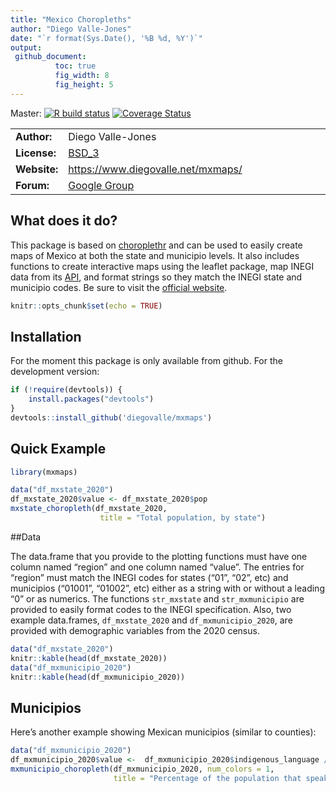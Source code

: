 ```yaml
---
title: "Mexico Choropleths"
author: "Diego Valle-Jones"
date: "`r format(Sys.Date(), '%B %d, %Y')`"
output: 
 github_document:
          toc: true
          fig_width: 8
          fig_height: 5
---
```


Master: [![R build status](https://github.com/diegovalle/mxmaps/workflows/R-CMD-check/badge.svg)](https://github.com/diegovalle/mxmaps/actions)
[![Coverage Status](https://coveralls.io/repos/github/diegovalle/mxmaps/badge.svg?branch=master)](https://coveralls.io/github/diegovalle/mxmaps?branch=master)

|              |                                                                          |
|--------------|--------------------------------------------------------------------------|
| __Author:__  | Diego Valle-Jones                                                        |
| __License:__ | [BSD_3](https://opensource.org/licenses/BSD-3-Clause)                    |
| __Website:__ | [https://www.diegovalle.net/mxmaps/](https://www.diegovalle.net/mxmaps/) |
| __Forum:__   | [Google Group](https://groups.google.com/forum/#!forum/mxmaps)           |

## What does it do?

This package is based on [choroplethr](https://CRAN.R-project.org/package=choroplethr) and can be used to easily create maps of Mexico at both the state and municipio levels. It also includes functions to create interactive maps using the leaflet package, map INEGI data from its [API](https://CRAN.R-project.org/package=inegiR), and format strings so they match the INEGI state and municipio codes. Be sure to visit the [official website](https://www.diegovalle.net/mxmaps/).


```r
knitr::opts_chunk$set(echo = TRUE)
```

## Installation

For the moment this package is only available from github. For the development version:

```r
if (!require(devtools)) {
    install.packages("devtools")
}
devtools::install_github('diegovalle/mxmaps')
```

## Quick Example

```r
library(mxmaps)

data("df_mxstate_2020")
df_mxstate_2020$value <- df_mxstate_2020$pop
mxstate_choropleth(df_mxstate_2020,
                    title = "Total population, by state") 
```

##Data

The data.frame that you provide to the plotting functions must have one column named "region" and one column named "value". The entries for "region" must match the INEGI codes for states ("01", "02", etc) and municipios ("01001", "01002", etc) either as a string with or without a leading "0" or as numerics. The functions `str_mxstate` and `str_mxmunicipio` are provided to easily format codes to the INEGI specification. Also, two example data.frames, `df_mxstate_2020` and `df_mxmunicipio_2020`, are provided with demographic variables from the 2020 census.

```r
data("df_mxstate_2020")
knitr::kable(head(df_mxstate_2020))
data("df_mxmunicipio_2020")
knitr::kable(head(df_mxmunicipio_2020))
```

## Municipios

Here's another example showing Mexican municipios (similar to counties):

```r
data("df_mxmunicipio_2020")
df_mxmunicipio_2020$value <-  df_mxmunicipio_2020$indigenous_language / df_mxmunicipio_2020$pop 
mxmunicipio_choropleth(df_mxmunicipio_2020, num_colors = 1,
                       title = "Percentage of the population that speaks\nan indigenous language")

```
